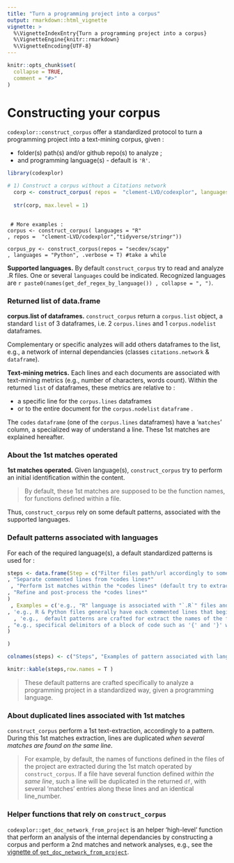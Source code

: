 ```yaml
---
title: "Turn a programming project into a corpus"
output: rmarkdown::html_vignette
vignette: >
  %\VignetteIndexEntry{Turn a programming project into a corpus}
  %\VignetteEngine{knitr::rmarkdown}
  %\VignetteEncoding{UTF-8}
---
```


```r
knitr::opts_chunk$set(
  collapse = TRUE,
  comment = "#>"
)

```

# Constructing your corpus
`codexplor::construct_corpus` offer a standardized protocol to turn a programming project into a text-mining corpus, given :

- folder(s) path(s) and/or github repo(s) to analyze ;
- and programming language(s) - default is `'R'`.


```r
library(codexplor)

# 1) Construct a corpus without a Citations network
  corp <- construct_corpus( repos =  "clement-LVD/codexplor", languages = "R")
  
  str(corp, max.level = 1) 
  
```

     # More examples :
    corpus <- construct_corpus( languages = "R"
    , repos =  "clement-LVD/codexplor","tidyverse/stringr"))
    
    corpus_py <- construct_corpus(repos = "secdev/scapy"
    , languages = "Python", .verbose = T) #take a while

**Supported languages.** By default `construct_corpus` try to read and analyze .R files. One or several `languages` could be indicated. Recognized languages are `r paste0(names(get_def_regex_by_language()) , collapse = ", ")`. 

### Returned list of data.frame
**corpus.list of dataframes.** `construct_corpus` return a `corpus.list` object, a standard `list` of 3 dataframes, i.e. 2 `corpus.lines` and 1 `corpus.nodelist` dataframes. 

Complementary or specific analyzes will add others dataframes to the list, e.g., a network of internal dependancies (classes `citations.network` & `dataframe`).

**Text-mining metrics.** 
Each lines and each documents are associated with text-mining metrics (e.g., number of characters, words count). Within the returned `list` of dataframes, these metrics are relative to : 

- a specific line for the `corpus.lines` dataframes
- or to the entire document for the `corpus.nodelist` `dataframe` .

The `codes` `dataframe` (one of the `corpus.lines` dataframes) have a '`matches`' column, a specialized way of understand a line. These 1st matches are explained hereafter.

### About the 1st matches operated
**1st matches operated.** Given language(s), `construct_corpus` try to perform an initial identification within the content. 

> By default, these 1st matches are supposed to be the function names, for functions defined within a file.

Thus, `construct_corpus` rely on some default patterns, associated with the supported languages. 


### Default patterns associated with languages
For each of the required language(s), a default standardized patterns is used for :

```r

steps <- data.frame(Step = c("Filter files path/url accordingly to some patterns and read only the selected programming files with the correct extension(s)"  
, "Separate commented lines from *codes lines*"                    
 , "Perform 1st matches within the *codes lines* (default try to extract the functions names)"
, "Refine and post-process the *codes lines*"
)
 , Examples = c('e.g., "R" language is associated with "`.R`" files and a filtering pattern (e.g., files with "`test-`", "`vignettes`", "`Rcheck`" in their full names are excluded)'   
, 'e.g., R & Python files generally have each commented lines that begin with "`#`", others languages should have commented blocks separeted on several lines (e.g., `/* [comments] */`'
  , 'e.g.,  default patterns are crafted for extract the names of the functions defined within a file, e.g., for the R programming language : the name is before a "`<- function(`" instruction'
, "e.g., specifical delimitors of a block of code such as '{' and '}' within a .R file are used to determine if a given 1st match - function definition - is included within another function definition as an inner function (*aka* nested function)"
)

)

colnames(steps) <- c("Steps", "Examples of pattern associated with language(s)")

knitr::kable(steps,row.names = T )

```

> These default patterns are crafted specifically to analyze a programming project in a standardized way, given a programming language.

### About duplicated lines associated with 1st matches
`construct_corpus` perform a 1st text-extraction, accordingly to a pattern. During this 1st matches extraction, lines are duplicated *when several matches are found on the same line*. 

> For example, by default, the names of functions defined in the files of the project are extracted during the 1st match operated by `construct_corpus`. If a file have several function defined *within the same line*, such a line will be duplicated in the returned `df`, with several 'matches' entries along these lines and an identical line_number. 

### Helper functions that rely on `construct_corpus`

`codexplor::get_doc_network_from_project` is an helper 'high-level' function that perform an analysis of the internal dependancies by constructing a corpus and perform a 2nd matches and network analyses, e.g., see the [vignette of `get_doc_network_from_project`](https://clement-lvd.github.io/codexplor/articles/vignette_get_doc_network_from_project.html).
